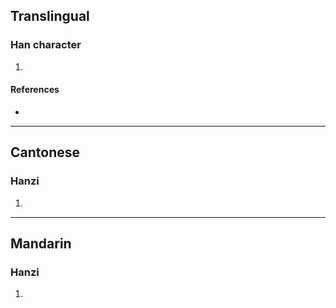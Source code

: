 {{character info/new}}
==Translingual==

===Han character===
{{Han char|rn=85|rad=水|as=12|sn=15|four=|canj=EDDD|ids=⿰氵森}}

# {{defn|Han|sort=水12}}

====References====
* {{Han ref|kx=0651.060|dkj=18297|hdz=31737.060|uh=6F79|ud=28537}}

----

==Cantonese==

===Hanzi===
{{yue-hanzi|jyut=[[saan4]]|y=saan4}}

# {{defn|lang=yue|sort=水12}}

----

==Mandarin==

===Hanzi===
{{cmn-hanzi|pin=[[chán]] ([[chan2]])|wg=ch'an<sup>2</sup>}}

# {{defn|lang=cmn|sort=水12}}